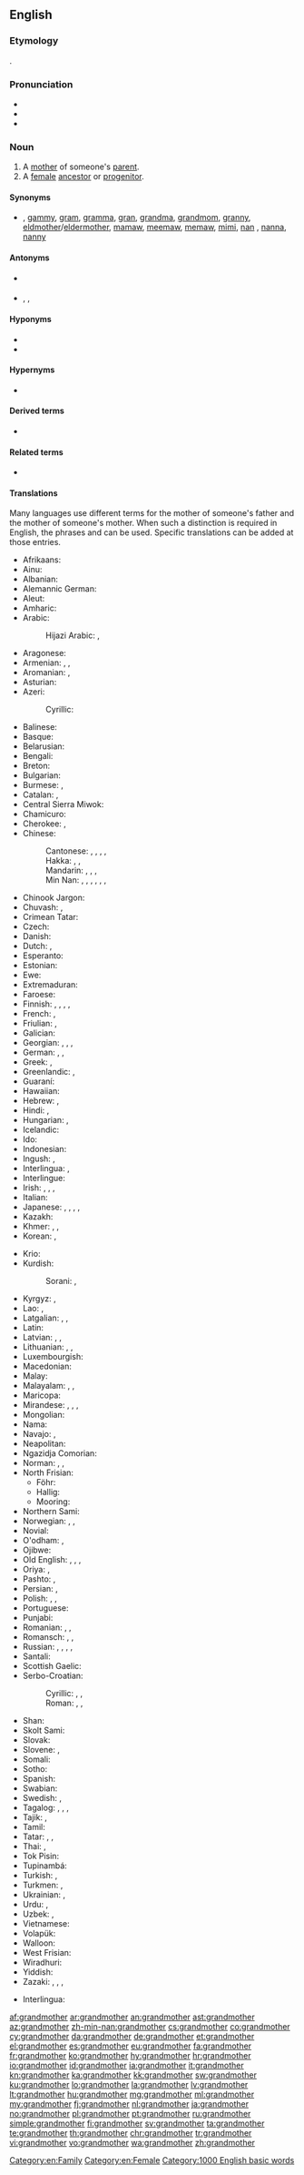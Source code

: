==English==
{{wikipedia}}

===Etymology===
{{prefix|grand|mother|lang=en}}.

===Pronunciation===
* {{audio|en-us-grandmother.ogg|Audio (US)|lang=en}}
* {{audio|en-uk-grandmother.ogg|Audio (UK)|lang=en}}
* {{IPA|/ˈɡɹæn(d)mʌðə(ɹ)/|lang=en}}

===Noun===
{{en-noun}}

# A [[mother]] of someone's [[parent]].
# A [[female]] [[ancestor]] or [[progenitor]].

====Synonyms====
* {{sense|mother of someone's parent}} {{l|en|baba}} {{qualifier|loanword from Eastern Europe}}, [[gammy]], [[gram]], [[gramma]], [[gran]], [[grandma]], [[grandmom]], [[granny]], [[eldmother]]/[[eldermother]], [[mamaw]], [[meemaw]], [[memaw]], [[mimi]], [[nan]] {{qualifier|British slang}}, [[nanna]], [[nanny]]

====Antonyms====
* {{sense|with regard to gender}} {{l|en|grandfather}}
* {{sense|with regard to ancestry}} {{l|en|granddaughter}}, {{l|en|grandson}}, {{l|en|grandchild}}

====Hyponyms====
* {{l|en|paternal grandmother}}
* {{l|en|maternal grandmother}}

====Hypernyms====
* {{l|en|grandparent}}

====Derived terms====
* {{l|en|great-grandmother}}

====Related terms====
* {{l|en|great-grandfather}}

====Translations====
Many languages use different terms for the mother of someone's father and the mother of someone's mother. When such a distinction is required in English, the phrases {{m|en|maternal grandmother||mother of one's mother}} and {{m|en|paternal grandmother||mother of one's father}} can be used. Specific translations can be added at those entries.

{{trans-top|mother of someone's parent}}
* Afrikaans: {{t+|af|ouma}}
* Ainu: {{t|ain|フチ|tr=huci}}
* Albanian: {{t+|sq|gjyshe|f}}
* Alemannic German: {{t|gsw|Grosi|f}}
* Aleut: {{t|ale|kukax}}
* Amharic: {{t|am|ሴት አያት|sc=Ethi}}
* Arabic: {{t+|ar|جَدَّة|f}}
*: Hijazi Arabic: {{t|acw|أنّة|f|tr=anna|sc=Arab}}, {{t|acw|ستّو|f|tr=sittu|sc=Arab}}
* Aragonese: {{t|an|agüela|f}}
* Armenian: {{t+|hy|տատ}}, {{t|hy|տատիկ}}, {{t+|hy|հան}}
* Aromanian: {{t|rup|omã|f}}, {{t|rup|babã|f}}
* Asturian: {{t+|ast|güela|f}}
* Azeri: {{t+|az|nənə}}
*: Cyrillic: {{t|az|нәнә|sc=Cyrl}}
* Balinese: {{t|ban|dadong}}
* Basque: {{t+|eu|amona}}
* Belarusian: {{t|be|бабу́ля|f|sc=Cyrl}}
* Bengali: {{t|bn|নানী|sc=Beng}}
* Breton: {{t+|br|mamm-gozh|f}}
* Bulgarian: {{t+|bg|ба́ба|f}}
* Burmese: {{t+|my|အဘွား}}, {{t+|my|ဘွားဘွား}}
* Catalan: {{t+|ca|àvia|f}}, {{t+|ca|iaia|f}}
* Central Sierra Miwok: {{t|csm|ʔamáˑ-}}
* Chamicuro: {{t|ccc|payako}}
* Cherokee: {{qualifier|paternal}} {{t|chr|ᎡᏂᏏ|sc=Cher}}, {{qualifier|maternal}} {{t|chr|ᎠᎵᏏ|sc=Cher}}
* Chinese:
*: Cantonese: {{t|yue|嫲嫲|tr=maa4 maa4|sc=Hani}} {{qualifier|paternal}}, {{t|yue|婆婆|tr=po4 po4-2|sc=Hani}} {{qualifier|maternal}}, {{t|yue|祖母|tr=zou2 mou5|sc=Hani}} {{qualifier|paternal}}, {{t|yue|外祖母|tr=ngoi6 zou2 mou5|sc=Hani}} {{qualifier|maternal}}, {{t|yue|外婆|tr=ngoi6 po4|sc=Hani}} {{qualifier|maternal}}
*: Hakka: {{t|hak|阿婆|tr=â-phò|sc=Hani}} {{qualifier|paternal}}, {{t|hak|姐婆|tr=chiá-phò|sc=Hani}} {{qualifier|maternal}}, {{t|hak|外阿婆|tr=ngoi-â-phò|sc=Hani}} {{qualifier|maternal}}
*: Mandarin: {{t+|cmn|奶奶|tr=nǎinai|sc=Hani}} {{qualifier|paternal}}, {{t+|cmn|祖母|tr=zǔmǔ|sc=Hani}} {{qualifier|paternal}}, {{t+|cmn|外祖母|tr=wàizǔmǔ|sc=Hani}} {{qualifier|maternal}}, {{t+|cmn|外婆|tr=wàipó|sc=Hani}} {{qualifier|maternal, colloquial}}
*: Min Nan: {{t+|nan|阿媽|sc=Hani}}, {{t+|nan|阿妈|tr=a-má|sc=Hani}}, {{t|nan|外媽|sc=Hani}}, {{t|nan|外妈|tr=guā-má|sc=Hani}}, {{qualifier|maternal}}, {{t|nan|內媽|sc=Hani}}, {{t|nan|內妈|tr=lāi-má|sc=Hani}} {{qualifier|paternal, indirect}}
* Chinook Jargon: {{t|chn|chope}}
* Chuvash: {{t|cv|кукамай|sc=Cyrl}}, {{t|cv|асанне|sc=Cyrl}}
* Crimean Tatar: {{t|crh|qartana}}
* Czech: {{t+|cs|babička|f}}
* Danish: {{t+|da|bedstemor}}
* Dutch: {{t+|nl|grootmoeder}}, {{t+|nl|oma}}
* Esperanto: {{t|eo|avino}}
* Estonian: {{t+|et|vanaema}}
* Ewe: {{t|ee|mama}}
* Extremaduran: {{t-needed|ext}}
* Faroese: {{t+|fo|omma|f}}
* Finnish: {{t+|fi|isoäiti}}, {{t+|fi|mummi}}, {{t+|fi|mummo}}, {{t+|fi|äidinäiti}} {{qualifier|maternal}}, {{t+|fi|isänäiti}} {{qualifier|paternal}}
* French: {{t+|fr|grand-mère|f}}, {{t+|fr|aïeule}}
* Friulian: {{t|fur|none|f}}, {{t|fur|ave|f}}
* Galician: {{t+|gl|avoa|f}}
* Georgian: {{t|ka|ბებია|sc=Geor}}, {{t|ka|დიდედა|sc=Geor}}, {{t|ka|ბებო}}, {{t+|ka|ბაბო}}
* German: {{t+|de|Großmutter|f}}, {{t+|de|Omi|f}}, {{t+|de|Oma|f}}
* Greek: {{t+|el|γιαγιά|f}}, {{t+|el|μάμμη|f}}
* Greenlandic: {{t|kl|aanaq}}, {{t|kl|aanaa}}
* Guaraní: {{t|gn|jarýi}}
* Hawaiian: {{t|haw|kupunawahine}}
* Hebrew: {{t|he|סָבָה|f|tr=savá}}, {{t+|he|סָבְתָא|f|tr=sávta}}
* Hindi: {{t+|hi|दादी|f|sc=Deva}}, {{t+|hi|नानी|f|sc=Deva}}
* Hungarian: {{t+|hu|nagyanya}}, {{t+|hu|nagymama}}
* Icelandic: {{t+|is|amma}}
* Ido: {{t+|io|avino}}
* Indonesian: {{t+|id|nenek}}
* Ingush: {{t|inh|даь-нана}} {{qualifier|paternal}}, {{t|inh|наьн-нана}} {{qualifier|maternal}}
* Interlingua: {{t+|ia|granmatre}}, {{t+|ia|ava}}
* Interlingue: {{t-needed|ie}}
* Irish: {{t|ga|máthair mhór|f}}, {{t+|ga|seanmháthair|f}}, {{t|ga|mamó|f}}, {{t|ga|máthair chríonna|f}}
* Italian: {{t+|it|nonna|f}}
* Japanese: {{t|ja|お婆さん|tr=おばあさん, obāsan|sc=Jpan}}, {{t|ja|お婆ちゃん|tr=おばあちゃん, obāchan|sc=Jpan}} {{qualifier|more informal than お婆さん, spoken more by smaller children}}, {{t|ja|ばば|tr=baba|sc=Jpan}} {{qualifier|more informal than お婆さん, spoken more by smaller children}}, {{t+|ja|祖母|tr=そぼ, sobo|sc=Jpan}} {{qualifier|only about one's own, polite (deferential)}}, {{t+|ja|外祖母|tr=がいそぼ, gaisobo|sc=Jpan}} {{qualifier|maternal, only about one's own}}
* Kazakh: {{t+|kk|әже|sc=Cyrl}}
* Khmer: {{t+|km|ជីដូន|tr=chii doon|sc=Khmr}}, {{t+|km|យាយ|tr=yiey|sc=Khmr}}, {{t+|km|អយ្យកា|sc=Khmr|tr=ayyeakaa}}
* Korean: {{t+|ko|할머니|sc=Kore}}, {{t+|ko|외할머니|sc=Kore}} {{qualifier|maternal}}
{{trans-mid}}
* Krio: {{t|kri|granny}}
* Kurdish:
*: Sorani: {{t+|ku|داپیر}}, {{t|ku|داپیره‌|f}}
* Kyrgyz: {{t|ky|ky|sc=Cyrl}}, {{t+|ky|кемпир|sc=Cyrl}}
* Lao: {{t|lo|ຍ່າ|sc=Laoo}} {{qualifier|paternal}}, {{t|lo|ແມ່ເຖົ້າ|sc=Laoo}} {{qualifier|maternal}}
* Latgalian: {{t|ltg|vace}}, {{t|ltg|vaceite}}, {{t|ltg|babeņa}}
* Latin: {{t+|la|avia|f}}
* Latvian: {{t|lv|vecāmāte|f}}, {{t|lv|vecmamma|f}}, {{t|lv|vecmāmiņa|f}}
* Lithuanian: {{t|lt|bobutė|f}}, {{t+|lt|senelė|f}}, {{t+|lt|močiutė|f}}
* Luxembourgish: {{t|lb|Groussmamm|f}}
* Macedonian: {{t|mk|ба́ба|f}}
* Malay: {{t|ms|nenek}}
* Malayalam: {{t|ml|മുത്തശ്ശി}}, {{t+|ml|അമ്മുമ്മ}}, {{t+|ml|അമ്മമ്മ}}
* Maricopa: {{t|mrc|nkyew}}
* Mirandese: {{t|mwl|abó|f}}, {{t|mwl|abó mai|f}}, {{t|mwl|abó de las saias|f}}, {{t|mwl|bó|f}}
* Mongolian: {{t+|mn|эмээ|sc=Cyrl}}
* Nama: {{t|naq|ǁgaosas}}
* Navajo: {{qualifier|maternal}} {{t|nv|amá sání}}, {{qualifier|paternal}} {{t|nv|análí}}
* Neapolitan: {{t|nap|nonna|f}}
* Ngazidja Comorian: {{t|zdj|koko|c5|c6}}
* Norman: {{t|nrf|grand'-mère|m}} {{qualifier|Guernsey}}, {{t|nrf|manman|f}} {{qualifier|Jersey}}, {{t|nrf|grand-méthe|f}} {{qualifier|Jersey}}
* North Frisian:
** Föhr: {{t|frr|ualmam|f}} 
** Hallig: {{t|frr|aol|f}}
** Mooring: {{t|frr|ååle|f}}
* Northern Sami: {{t|se|áhkku}}
* Norwegian: {{t+|no|bestemor}}, {{t+|no|mormor|m|f}} {{qualifier|maternal}}, {{t+|no|farmor|m|f}} {{qualifier|paternal}}
* Novial: {{t-needed|nov}}
* O'odham: {{qualifier|maternal}} {{t|ood|hu'ul}}, {{qualifier|paternal}} {{t|ood|ka꞉k}}
* Ojibwe: {{t|oj|-ookomis|tr=[[nookomis]], my grandmother|sc=Cans}}
* Old English: {{t|ang|ealdemoder|f}}, {{t|ang|ealdmoder|f}}, {{t|ang|ieldramodor|f}}, {{t|ang|ealdemodor}}
* Oriya: {{t|or|ଜେଜେମାଆ|tr=jējēmā'ā|sc=Orya}}, {{t|or|ଆଈ|tr=āī|sc=Orya}}
* Pashto: {{t+|ps|نيا|f|tr=nyā|sc=ps-Arab}}, {{t+|ps|انا|f|tr=anā|sc=ps-Arab}}
* Persian: {{t+|fa|مادربزرگ|tr=mâdar-bozorg|sc=fa-Arab}}, {{t+|fa|ننه|tr=nane|sc=fa-Arab}} {{qualifier|dialectal}}
* Polish: {{t+|pl|babcia|f}}, {{t+|pl|babka|f}}, {{t+|pl|babunia|f}} {{qualifier|diminutive}}
* Portuguese: {{t+|pt|avó|f}}
* Punjabi: {{t|pa|ਨਾਨਿਮਾ|f|tr=nanima|sc=Guru}}
* Romanian: {{t+|ro|bunică|f}}, {{t+|ro|mamaie|f}}, {{t|ro|mama mare|f}}
* Romansch: {{t|rm|tatta|f}}, {{t|rm|tata|f}}, {{t|rm|nona|f}}
* Russian: {{t+|ru|ба́бушка|f}}, {{t+|ru|бабу́ля|f}} {{qualifier|endearing}}, {{t+|ru|бабу́ся|f}} {{qualifier|endearing}}, {{t+|ru|ба́бка|f}} {{qualifier|can sound impolite}}, {{t+|ru|ба́ба|f|sc=Cyrl}}
* Santali: {{t|sat|ᱟᱡᱤ|tr=aaji|sc=Olck}}
* Scottish Gaelic: {{t+|gd|seanmhair|f}}
* Serbo-Croatian:
*: Cyrillic: {{t|sh|баба|f|tr=baba}}, {{t|sh|нена|f}}, {{t|sh|старамајка|f}}
*: Roman: {{t+|sh|baba|f}}, {{t+|sh|nena|f}}, {{t+|sh|staramajka|f}}
* Shan: {{t|shn|ၼၢႆး|tr=naaj4|sc=Mymr}}
* Skolt Sami: {{t|sms|äkk}}
* Slovak: {{t|sk|baba|f}}
* Slovene: {{t+|sl|babica|f}}, {{t|sl|stara mama|f}}
* Somali: {{t-needed|so}}
* Sotho: {{t|st|nkgono}}
* Spanish: {{t+|es|abuela|f}}
* Swabian: {{t|swg|Ahna}}
* Swedish: {{t+|sv|farmor|c}} {{qualifier|paternal}}, {{t+|sv|mormor|c}} {{qualifier|maternal}}
* Tagalog: {{t+|tl|lola}}, {{t|tl|impo}}, {{t|tl|lelang}}, {{t|tl|abwela}}
* Tajik: {{t+|tg|модаркалон|sc=Cyrl}}, {{t|tg|онакалон|sc=Cyrl}}
* Tamil: {{t+|ta|பாட்டி|sc=Taml}}
* Tatar: {{t+|tt|әби|sc=Cyrl}}, {{t+|tt|дәү әни|sc=Cyrl}}, {{t|tt|нәнә|sc=Cyrl}}
* Thai: {{qualifier|paternal}} {{t+|th|ย่า|sc=Thai}}, {{qualifier|maternal}} {{t+|th|ยาย|sc=Thai}}
* Tok Pisin: {{t|tpi|tumbuna}}
* Tupinambá: {{t|tpn|aryîa}}
* Turkish: {{t+|tr|büyükanne}}, {{t+|tr|nine}}
* Turkmen: {{t|tk|ene}}, {{t|tk|mama}}
* Ukrainian: {{t+|uk|бабу́ся|f}}, {{t+|uk|ба́ба|f}}
* Urdu: {{t|ur|دادی|f|tr=dādī|sc=ur-Arab}}, {{t|ur|نانی|f|tr=nānī|sc=ur-Arab}} {{qualifier|maternal}}
* Uzbek: {{t+|uz|acha}}, {{t+|uz|buvi}}
* Vietnamese: {{t+|vi|bà}}
* Volapük: {{t+|vo|lemot}}
* Walloon: {{t-needed|wa}}
* West Frisian: {{t+|fy|beppe|f}}
* Wiradhuri: {{t|wrh|baadhin}}
* Yiddish: {{t|yi|באָבע|f|sc=Hebr}}
* Zazaki: {{t|zza|dada}}, {{t|zza|dapir}}, {{t|zza|dapér}}, {{t|zza|daye}}
{{trans-bottom}}

{{checktrans-top}}
* Interlingua: {{t-check|ia|ava}}
{{trans-bottom}}

[[Category:en:Family]]
[[Category:en:Female]]
[[Category:1000 English basic words]]

[[af:grandmother]]
[[ar:grandmother]]
[[an:grandmother]]
[[ast:grandmother]]
[[az:grandmother]]
[[zh-min-nan:grandmother]]
[[cs:grandmother]]
[[co:grandmother]]
[[cy:grandmother]]
[[da:grandmother]]
[[de:grandmother]]
[[et:grandmother]]
[[el:grandmother]]
[[es:grandmother]]
[[eu:grandmother]]
[[fa:grandmother]]
[[fr:grandmother]]
[[ko:grandmother]]
[[hy:grandmother]]
[[hr:grandmother]]
[[io:grandmother]]
[[id:grandmother]]
[[ia:grandmother]]
[[it:grandmother]]
[[kn:grandmother]]
[[ka:grandmother]]
[[kk:grandmother]]
[[sw:grandmother]]
[[ku:grandmother]]
[[lo:grandmother]]
[[la:grandmother]]
[[lv:grandmother]]
[[lt:grandmother]]
[[hu:grandmother]]
[[mg:grandmother]]
[[ml:grandmother]]
[[my:grandmother]]
[[fj:grandmother]]
[[nl:grandmother]]
[[ja:grandmother]]
[[no:grandmother]]
[[pl:grandmother]]
[[pt:grandmother]]
[[ru:grandmother]]
[[simple:grandmother]]
[[fi:grandmother]]
[[sv:grandmother]]
[[ta:grandmother]]
[[te:grandmother]]
[[th:grandmother]]
[[chr:grandmother]]
[[tr:grandmother]]
[[vi:grandmother]]
[[vo:grandmother]]
[[wa:grandmother]]
[[zh:grandmother]]